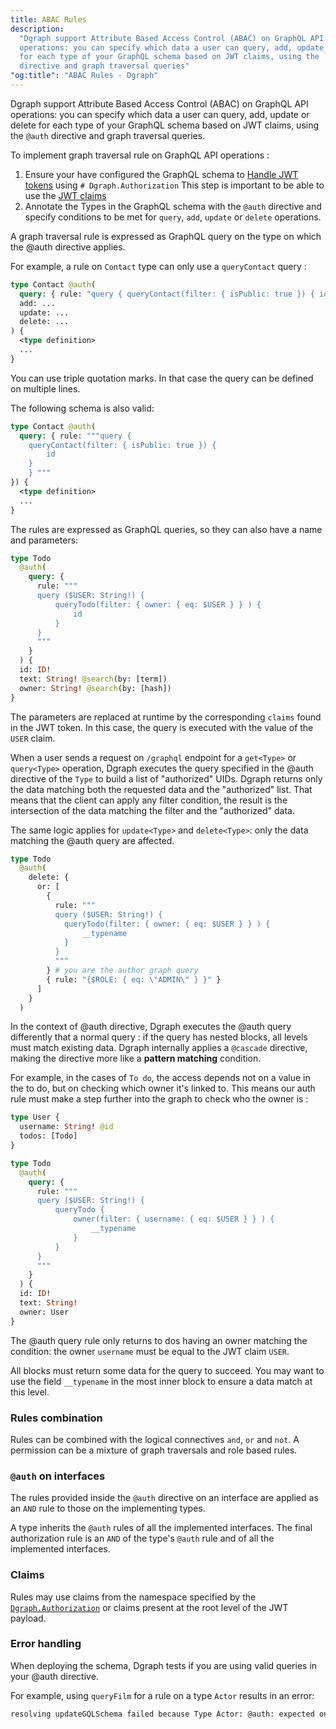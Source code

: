 ```yaml
---
title: ABAC Rules
description:
  "Dgraph support Attribute Based Access Control (ABAC) on GraphQL API
  operations: you can specify which data a user can query, add, update or delete
  for each type of your GraphQL schema based on JWT claims, using the `@auth`
  directive and graph traversal queries"
"og:title": "ABAC Rules - Dgraph"
---
```



<DgraphWIP />

Dgraph support Attribute Based Access Control (ABAC) on GraphQL API operations:
you can specify which data a user can query, add, update or delete for each type
of your GraphQL schema based on JWT claims, using the `@auth` directive and
graph traversal queries.

To implement graph traversal rule on GraphQL API operations :

1. Ensure your have configured the GraphQL schema to [Handle JWT tokens](./jwt)
   using `# Dgraph.Authorization` This step is important to be able to use the
   [JWT claims](./overview#jwt-claims)
2. Annotate the Types in the GraphQL schema with the `@auth` directive and
   specify conditions to be met for `query`, `add`, `update` or `delete`
   operations.

A graph traversal rule is expressed as GraphQL query on the type on which the
@auth directive applies.

For example, a rule on `Contact` type can only use a `queryContact` query :

```graphql
type Contact @auth(
  query: { rule: "query { queryContact(filter: { isPublic: true }) { id } }" },
  add: ...
  update: ...
  delete: ...
) {
  <type definition>
  ...
}
```

You can use triple quotation marks. In that case the query can be defined on
multiple lines.

The following schema is also valid:

```graphql
type Contact @auth(
  query: { rule: """query {
    queryContact(filter: { isPublic: true }) {
        id
    }
    } """
}) {
  <type definition>
  ...
}
```

The rules are expressed as GraphQL queries, so they can also have a name and
parameters:

```graphql
type Todo
  @auth(
    query: {
      rule: """
      query ($USER: String!) {
          queryTodo(filter: { owner: { eq: $USER } } ) {
              id
          }
      }
      """
    }
  ) {
  id: ID!
  text: String! @search(by: [term])
  owner: String! @search(by: [hash])
}
```

The parameters are replaced at runtime by the corresponding `claims` found in
the JWT token. In this case, the query is executed with the value of the `USER`
claim.

When a user sends a request on `/graphql` endpoint for a `get<Type>` or
`query<Type>` operation, Dgraph executes the query specified in the @auth
directive of the `Type` to build a list of "authorized" UIDs. Dgraph returns
only the data matching both the requested data and the "authorized" list. That
means that the client can apply any filter condition, the result is the
intersection of the data matching the filter and the "authorized" data.

The same logic applies for `update<Type>` and `delete<Type>`: only the data
matching the @auth query are affected.

```graphql
type Todo
  @auth(
    delete: {
      or: [
        {
          rule: """
          query ($USER: String!) {
            queryTodo(filter: { owner: { eq: $USER } } ) {
                __typename
            }
          }
          """
        } # you are the author graph query
        { rule: "{$ROLE: { eq: \"ADMIN\" } }" }
      ]
    }
  )
```

In the context of @auth directive, Dgraph executes the @auth query differently
that a normal query : if the query has nested blocks, all levels must match
existing data. Dgraph internally applies a `@cascade` directive, making the
directive more like a **pattern matching** condition.

For example, in the cases of `To do`, the access depends not on a value in the
to do, but on checking which owner it's linked to. This means our auth rule must
make a step further into the graph to check who the owner is :

```graphql
type User {
  username: String! @id
  todos: [Todo]
}

type Todo
  @auth(
    query: {
      rule: """
      query ($USER: String!) {
          queryTodo {
              owner(filter: { username: { eq: $USER } } ) {
                  __typename
              }
          }
      }
      """
    }
  ) {
  id: ID!
  text: String!
  owner: User
}
```

The @auth query rule only returns to dos having an owner matching the condition:
the owner `username` must be equal to the JWT claim `USER`.

All blocks must return some data for the query to succeed. You may want to use
the field `__typename` in the most inner block to ensure a data match at this
level.

### Rules combination

Rules can be combined with the logical connectives `and`, `or` and `not`. A
permission can be a mixture of graph traversals and role based rules.

### `@auth` on interfaces

The rules provided inside the `@auth` directive on an interface are applied as
an `AND` rule to those on the implementing types.

A type inherits the `@auth` rules of all the implemented interfaces. The final
authorization rule is an `AND` of the type's `@auth` rule and of all the
implemented interfaces.

### Claims

Rules may use claims from the namespace specified by the
[`Dgraph.Authorization`](./jwt) or claims present at the root level of the JWT
payload.

### Error handling

When deploying the schema, Dgraph tests if you are using valid queries in your
@auth directive.

For example, using `queryFilm` for a rule on a type `Actor` results in an error:

```sh
resolving updateGQLSchema failed because Type Actor: @auth: expected only queryActor rules,but found queryFilm
```
